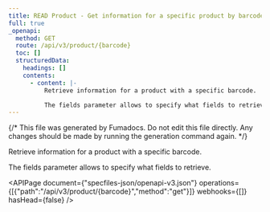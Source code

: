 ```yaml
---
title: READ Product - Get information for a specific product by barcode (API V3)
full: true
_openapi:
  method: GET
  route: /api/v3/product/{barcode}
  toc: []
  structuredData:
    headings: []
    contents:
      - content: |-
          Retrieve information for a product with a specific barcode.

          The fields parameter allows to specify what fields to retrieve.
---
```


{/* This file was generated by Fumadocs. Do not edit this file directly. Any changes should be made by running the generation command again. */}

Retrieve information for a product with a specific barcode.

The fields parameter allows to specify what fields to retrieve.

<APIPage document={"specfiles-json/openapi-v3.json"} operations={[{"path":"/api/v3/product/{barcode}","method":"get"}]} webhooks={[]} hasHead={false} />